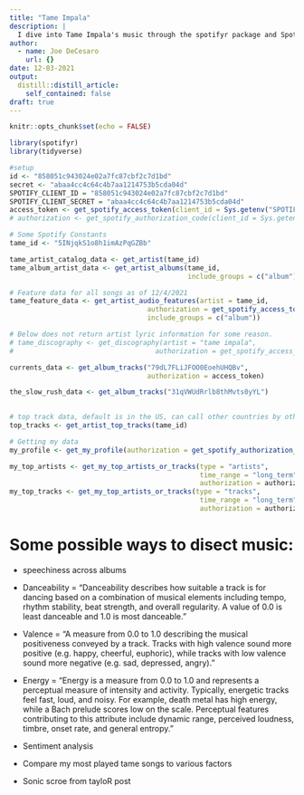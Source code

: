```yaml
---
title: "Tame Impala"
description: |
  I dive into Tame Impala's music through the spotifyr package and Spotify's API.
author:
  - name: Joe DeCesaro
    url: {}
date: 12-03-2021
output:
  distill::distill_article:
    self_contained: false
draft: true
---
```



```r
knitr::opts_chunk$set(echo = FALSE)
```

```r
library(spotifyr)
library(tidyverse)
```

```r
#setup
id <- "858051c943024e02a7fc87cbf2c7d1bd"
secret <- "abaa4cc4c64c4b7aa1214753b5cda04d"
SPOTIFY_CLIENT_ID = "858051c943024e02a7fc87cbf2c7d1bd"
SPOTIFY_CLIENT_SECRET = "abaa4cc4c64c4b7aa1214753b5cda04d"
access_token <- get_spotify_access_token(client_id = Sys.getenv("SPOTIFY_CLIENT_ID"), client_secret = Sys.getenv("SPOTIFY_CLIENT_SECRET"))
# authorization <- get_spotify_authorization_code(client_id = Sys.getenv("SPOTIFY_CLIENT_ID"), client_secret = Sys.getenv("SPOTIFY_CLIENT_SECRET"))
```

```r
# Some Spotify Constants
tame_id <- "5INjqkS1o8h1imAzPqGZBb"
```


```r
tame_artist_catalog_data <- get_artist(tame_id)
tame_album_artist_data <- get_artist_albums(tame_id, 
                                            include_groups = c("album"))
```


```r
# Feature data for all songs as of 12/4/2021
tame_feature_data <- get_artist_audio_features(artist = tame_id, 
                                  authorization = get_spotify_access_token(), 
                                  include_groups = c("album"))

# Below does not return artist lyric information for some reason.
# tame_discography <- get_discography(artist = "tame impala", 
#                                   authorization = get_spotify_access_token())
```

```r
currents_data <- get_album_tracks("79dL7FLiJFOO0EoehUHQBv", 
                                  authorization = access_token)

the_slow_rush_data <- get_album_tracks("31qVWUdRrlb8thMvts0yYL")
                                       
```

```r
# top track data, default is in the US, can call other countries by other ID's
top_tracks <- get_artist_top_tracks(tame_id)
```


```r
# Getting my data
my_profile <- get_my_profile(authorization = get_spotify_authorization_code())

my_top_artists <- get_my_top_artists_or_tracks(type = "artists", 
                                               time_range = "long_term",
                                               authorization = authorization)
my_top_tracks <- get_my_top_artists_or_tracks(type = "tracks", 
                                               time_range = "long_term",
                                               authorization = authorization)
```


# Some possible ways to disect music:
* speechiness across albums
* Danceability = “Danceability describes how suitable a track is for dancing based on a combination of musical elements including tempo, rhythm stability, beat strength, and overall regularity. A value of 0.0 is least danceable and 1.0 is most danceable.”
* Valence = “A measure from 0.0 to 1.0 describing the musical positiveness conveyed by a track. Tracks with high valence sound more positive (e.g. happy, cheerful, euphoric), while tracks with low valence sound more negative (e.g. sad, depressed, angry).”
* Energy = “Energy is a measure from 0.0 to 1.0 and represents a perceptual measure of intensity and activity. Typically, energetic tracks feel fast, loud, and noisy. For example, death metal has high energy, while a Bach prelude scores low on the scale. Perceptual features contributing to this attribute include dynamic range, perceived loudness, timbre, onset rate, and general entropy.”
* Sentiment analysis

* Compare my most played tame songs to various factors
* Sonic scroe from tayloR post
